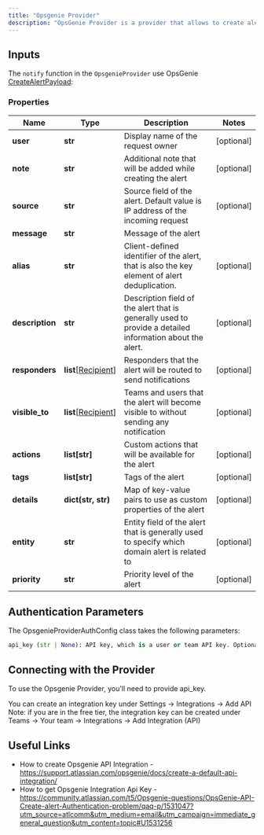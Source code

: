 ```yaml
---
title: "Opsgenie Provider"
description: "OpsGenie Provider is a provider that allows to create alerts in OpsGenie."
---
```


## Inputs

The `notify` function in the `OpsgenieProvider` use OpsGenie [CreateAlertPayload](https://github.com/opsgenie/opsgenie-python-sdk/blob/master/docs/CreateAlertPayload.md):

### Properties

| Name            | Type                                                                                                 | Description                                                                                              | Notes      |
| --------------- | ---------------------------------------------------------------------------------------------------- | -------------------------------------------------------------------------------------------------------- | ---------- |
| **user**        | **str**                                                                                              | Display name of the request owner                                                                        | [optional] |
| **note**        | **str**                                                                                              | Additional note that will be added while creating the alert                                              | [optional] |
| **source**      | **str**                                                                                              | Source field of the alert. Default value is IP address of the incoming request                           | [optional] |
| **message**     | **str**                                                                                              | Message of the alert                                                                                     |            |
| **alias**       | **str**                                                                                              | Client-defined identifier of the alert, that is also the key element of alert deduplication.             | [optional] |
| **description** | **str**                                                                                              | Description field of the alert that is generally used to provide a detailed information about the alert. | [optional] |
| **responders**  | **list**[[Recipient](https://github.com/opsgenie/opsgenie-python-sdk/blob/master/docs/Recipient.md)] | Responders that the alert will be routed to send notifications                                           | [optional] |
| **visible_to**  | **list**[[Recipient](https://github.com/opsgenie/opsgenie-python-sdk/blob/master/docs/Recipient.md)] | Teams and users that the alert will become visible to without sending any notification                   | [optional] |
| **actions**     | **list[str]**                                                                                        | Custom actions that will be available for the alert                                                      | [optional] |
| **tags**        | **list[str]**                                                                                        | Tags of the alert                                                                                        | [optional] |
| **details**     | **dict(str, str)**                                                                                   | Map of key-value pairs to use as custom properties of the alert                                          | [optional] |
| **entity**      | **str**                                                                                              | Entity field of the alert that is generally used to specify which domain alert is related to             | [optional] |
| **priority**    | **str**                                                                                              | Priority level of the alert                                                                              | [optional] |

## Authentication Parameters

The OpsgenieProviderAuthConfig class takes the following parameters:

```python
api_key (str | None): API key, which is a user or team API key. Optional, default is `None`. *Required*
```

## Connecting with the Provider

To use the Opsgenie Provider, you'll need to provide api_key.

You can create an integration key under Settings -> Integrations -> Add API
Note: if you are in the free tier, the integration key can be created under Teams -> Your team -> Integrations -> Add Integration (API)

## Useful Links

- How to create Opsgenie API Integration - https://support.atlassian.com/opsgenie/docs/create-a-default-api-integration/
- How to get Opsgenie Integration Api Key - https://community.atlassian.com/t5/Opsgenie-questions/OpsGenie-API-Create-alert-Authentication-problem/qaq-p/1531047?utm_source=atlcomm&utm_medium=email&utm_campaign=immediate_general_question&utm_content=topic#U1531256
